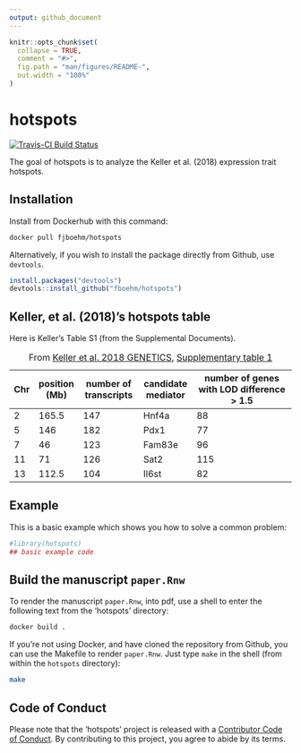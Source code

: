 ```yaml
---
output: github_document
---
```


<!-- README.md is generated from README.Rmd. Please edit that file -->

```r
knitr::opts_chunk$set(
  collapse = TRUE,
  comment = "#>",
  fig.path = "man/figures/README-",
  out.width = "100%"
)
```
# hotspots





<!-- badges: start -->
[![Travis-CI Build Status](https://travis-ci.org/fboehm/hotspots.svg?branch=master)](https://travis-ci.org/fboehm/hotspots)

<!-- badges: end -->

The goal of hotspots is to analyze the Keller et al. (2018) expression trait hotspots.

## Installation

Install from Dockerhub with this command:

```bash
docker pull fjboehm/hotspots
```

Alternatively, if you wish to install the package directly from Github, use `devtools`.

```r
install.packages("devtools")
devtools::install_github("fboehm/hotspots")
```

## Keller, et al. (2018)'s hotspots table

Here is Keller's Table S1 (from the Supplemental Documents).

| Chr | position (Mb) |  number of transcripts  | candidate mediator  | number of genes with LOD difference > 1.5  |     
| --- | -----------   |  ---------------------  |  ------------------ |  ----------------------------------------- |   
| 2    | 165.5        |   147                   |  Hnf4a              |  88                                        | 
| 5    | 146          |   182                   |  Pdx1               |  77                                        |
| 7    | 46           |   123                   |  Fam83e             |  96                                        |
| 11   | 71           |   126                   |  Sat2               |  115                                       |
| 13   | 112.5        |   104                   |  Il6st              |  82                                        |

Table: From [Keller et al. 2018 GENETICS](https://www.genetics.org/content/209/1/335), [Supplementary table 1](https://figshare.com/articles/Supplemental_Material_for_Attie_et_al_2018_in_review_/5977459)




## Example

This is a basic example which shows you how to solve a common problem:

```r
#library(hotspots)
## basic example code
```

## Build the manuscript `paper.Rnw`

To render the manuscript `paper.Rnw`, into pdf, use a shell to enter the following text from the 'hotspots' directory:

```bash
docker build .
```

If you're not using Docker, and have cloned the repository from Github, you can use the Makefile to render `paper.Rnw`. Just type `make` in the shell (from within the `hotspots` directory):

```bash
make
```




## Code of Conduct

Please note that the 'hotspots' project is released with a
[Contributor Code of Conduct](.github/CODE_OF_CONDUCT.md).
By contributing to this project, you agree to abide by its terms.


